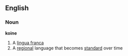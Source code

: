 {{See|Koine}}

==English==
===Noun===
'''koine'''

#A [[lingua franca]]
#A [[regional]] language that becomes [[standard]] over time